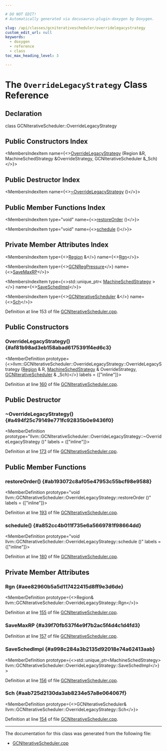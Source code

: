 ```yaml
---

# DO NOT EDIT!
# Automatically generated via docusaurus-plugin-doxygen by Doxygen.

slug: /api/classes/gcniterativescheduler/overridelegacystrategy
custom_edit_url: null
keywords:
  - doxygen
  - reference
  - class
toc_max_heading_level: 3

---
```





# The `OverrideLegacyStrategy` Class Reference

<DoxygenPage pluginConfig={pluginConfig}>



## Declaration

<CodeBlock>class GCNIterativeScheduler::OverrideLegacyStrategy</CodeBlock>

## Public Constructors Index

<MembersIndex>

<MembersIndexItem
  name={<><a href="#af81b98ad3eb158abad6175391f4ed6c3">OverrideLegacyStrategy</a> (Region &amp;R, MachineSchedStrategy &amp;OverrideStrategy, GCNIterativeScheduler &amp;&#95;Sch)</>}>
</MembersIndexItem>

</MembersIndex>

## Public Destructor Index

<MembersIndex>

<MembersIndexItem
  name={<><a href="#a494f25c79149e771fc92835b0e9436f0">~OverrideLegacyStrategy</a> ()</>}>
</MembersIndexItem>

</MembersIndex>

## Public Member Functions Index

<MembersIndex>

<MembersIndexItem
  type="void"
  name={<><a href="#ab193072c8af05e47953c55bcf98e9588">restoreOrder</a> ()</>}>
</MembersIndexItem>

<MembersIndexItem
  type="void"
  name={<><a href="#a852cc4b011f735e6a5669781f98664dd">schedule</a> ()</>}>
</MembersIndexItem>

</MembersIndex>

## Private Member Attributes Index

<MembersIndex>

<MembersIndexItem
  type={<><a href="/docs/api/structs/llvm/gcniterativescheduler/region">Region</a> &amp;</>}
  name={<><a href="#aee82960b5a5d117422415d8ff9e3d6de">Rgn</a></>}>
</MembersIndexItem>

<MembersIndexItem
  type={<><a href="/docs/api/structs/llvm/gcnregpressure">GCNRegPressure</a></>}
  name={<><a href="#a39f70fb537f4e9f7b2ac5f4d4c1d4fd3">SaveMaxRP</a></>}>
</MembersIndexItem>

<MembersIndexItem
  type={<>std::unique&#95;ptr&lt; <a href="/docs/api/classes/llvm/machineschedstrategy">MachineSchedStrategy</a> &gt;</>}
  name={<><a href="#a998c284a3b2135d92018e74a62413aab">SaveSchedImpl</a></>}>
</MembersIndexItem>

<MembersIndexItem
  type={<><a href="/docs/api/classes/llvm/gcniterativescheduler">GCNIterativeScheduler</a> &amp;</>}
  name={<><a href="#aab725d2130da3ab8234e57a8e064067f">Sch</a></>}>
</MembersIndexItem>

</MembersIndex>


Definition at line 153 of file <a href="/docs/api/files/lib/lib/target/lib/target/amdgpu/gcniterativescheduler-cpp">GCNIterativeScheduler.cpp</a>.

<SectionDefinition>

## Public Constructors

### OverrideLegacyStrategy() {#af81b98ad3eb158abad6175391f4ed6c3}

<MemberDefinition
  prototype={<>llvm::GCNIterativeScheduler::OverrideLegacyStrategy::OverrideLegacyStrategy (<a href="/docs/api/structs/llvm/gcniterativescheduler/region">Region</a> &amp; R, <a href="/docs/api/classes/llvm/machineschedstrategy">MachineSchedStrategy</a> &amp; OverrideStrategy, <a href="/docs/api/classes/llvm/gcniterativescheduler">GCNIterativeScheduler</a> &amp; _Sch)</>}
  labels = {["inline"]}>

Definition at line <a href="/docs/api/files/lib/lib/target/lib/target/amdgpu/gcniterativescheduler-cpp/#l00160">160</a> of file <a href="/docs/api/files/lib/lib/target/lib/target/amdgpu/gcniterativescheduler-cpp">GCNIterativeScheduler.cpp</a>.
</MemberDefinition>

</SectionDefinition>

<SectionDefinition>

## Public Destructor

### ~OverrideLegacyStrategy() {#a494f25c79149e771fc92835b0e9436f0}

<MemberDefinition
  prototype="llvm::GCNIterativeScheduler::OverrideLegacyStrategy::~OverrideLegacyStrategy ()"
  labels = {["inline"]}>

Definition at line <a href="/docs/api/files/lib/lib/target/lib/target/amdgpu/gcniterativescheduler-cpp/#l00173">173</a> of file <a href="/docs/api/files/lib/lib/target/lib/target/amdgpu/gcniterativescheduler-cpp">GCNIterativeScheduler.cpp</a>.
</MemberDefinition>

</SectionDefinition>

<SectionDefinition>

## Public Member Functions

### restoreOrder() {#ab193072c8af05e47953c55bcf98e9588}

<MemberDefinition
  prototype="void llvm::GCNIterativeScheduler::OverrideLegacyStrategy::restoreOrder ()"
  labels = {["inline"]}>

Definition at line <a href="/docs/api/files/lib/lib/target/lib/target/amdgpu/gcniterativescheduler-cpp/#l00193">193</a> of file <a href="/docs/api/files/lib/lib/target/lib/target/amdgpu/gcniterativescheduler-cpp">GCNIterativeScheduler.cpp</a>.
</MemberDefinition>

### schedule() {#a852cc4b011f735e6a5669781f98664dd}

<MemberDefinition
  prototype="void llvm::GCNIterativeScheduler::OverrideLegacyStrategy::schedule ()"
  labels = {["inline"]}>

Definition at line <a href="/docs/api/files/lib/lib/target/lib/target/amdgpu/gcniterativescheduler-cpp/#l00180">180</a> of file <a href="/docs/api/files/lib/lib/target/lib/target/amdgpu/gcniterativescheduler-cpp">GCNIterativeScheduler.cpp</a>.
</MemberDefinition>

</SectionDefinition>

<SectionDefinition>

## Private Member Attributes

### Rgn {#aee82960b5a5d117422415d8ff9e3d6de}

<MemberDefinition
  prototype={<>Region&amp; llvm::GCNIterativeScheduler::OverrideLegacyStrategy::Rgn</>}>

Definition at line <a href="/docs/api/files/lib/lib/target/lib/target/amdgpu/gcniterativescheduler-cpp/#l00155">155</a> of file <a href="/docs/api/files/lib/lib/target/lib/target/amdgpu/gcniterativescheduler-cpp">GCNIterativeScheduler.cpp</a>.
</MemberDefinition>

### SaveMaxRP {#a39f70fb537f4e9f7b2ac5f4d4c1d4fd3}

<MemberDefinition
  prototype="GCNRegPressure llvm::GCNIterativeScheduler::OverrideLegacyStrategy::SaveMaxRP">

Definition at line <a href="/docs/api/files/lib/lib/target/lib/target/amdgpu/gcniterativescheduler-cpp/#l00157">157</a> of file <a href="/docs/api/files/lib/lib/target/lib/target/amdgpu/gcniterativescheduler-cpp">GCNIterativeScheduler.cpp</a>.
</MemberDefinition>

### SaveSchedImpl {#a998c284a3b2135d92018e74a62413aab}

<MemberDefinition
  prototype={<>std::unique&#95;ptr&lt;MachineSchedStrategy&gt; llvm::GCNIterativeScheduler::OverrideLegacyStrategy::SaveSchedImpl</>}>

Definition at line <a href="/docs/api/files/lib/lib/target/lib/target/amdgpu/gcniterativescheduler-cpp/#l00156">156</a> of file <a href="/docs/api/files/lib/lib/target/lib/target/amdgpu/gcniterativescheduler-cpp">GCNIterativeScheduler.cpp</a>.
</MemberDefinition>

### Sch {#aab725d2130da3ab8234e57a8e064067f}

<MemberDefinition
  prototype={<>GCNIterativeScheduler&amp; llvm::GCNIterativeScheduler::OverrideLegacyStrategy::Sch</>}>

Definition at line <a href="/docs/api/files/lib/lib/target/lib/target/amdgpu/gcniterativescheduler-cpp/#l00154">154</a> of file <a href="/docs/api/files/lib/lib/target/lib/target/amdgpu/gcniterativescheduler-cpp">GCNIterativeScheduler.cpp</a>.
</MemberDefinition>

</SectionDefinition>

<hr/>

The documentation for this class was generated from the following file:

<ul>
<li><a href="/docs/api/files/lib/lib/target/lib/target/amdgpu/gcniterativescheduler-cpp">GCNIterativeScheduler.cpp</a></li>
</ul>

</DoxygenPage>
